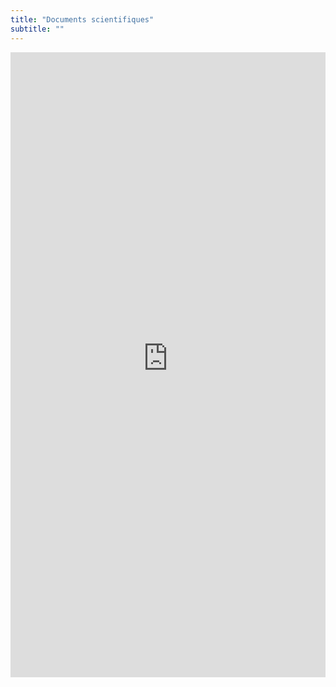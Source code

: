```yaml
---
title: "Documents scientifiques"
subtitle: ""
---
```



<div class="content content-narrow">
<iframe src="https://haltools.archives-ouvertes.fr/Public/afficheRequetePubli.php?labos_exp=equipe+de+recherche+sur+les+processus+innovatifs&typdoc=('ART','COMM','POSTER','PROCEEDINGS','ISSUE','OUV','COUV','BLOG','NOTICE','TRAD','PATENT','OTHER','UNDEFINED','REPORT','THESE','HDR','LECTURE','MEM','IMG','VIDEO','SON','MAP','SOFTWARE','PRESCONF','CREPORT','ETABTHESE','MEMLIC','NOTE','OTHERREPORT','REPACT','SYNTHESE')&collaboration=Lorraine+Fab+Living+Lab%C2%AE+%28LF2L%29%3B+Octroi+Nancy%3B+Lorraine+Smart+Cities+Living+Lab&CB_auteur=oui&CB_titre=oui&CB_article=oui&langue=Anglais&tri_exp=annee_publi&tri_exp2=typdoc&tri_exp3=date_publi&ordre_aff=TA&Fen=Aff&css=../css/VisuRubriqueEncadre.css" frameborder="0" scrolling="auto" width="100%" height="1000px"></iframe>
</div>


